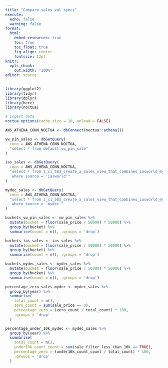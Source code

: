 ```yaml
---
title: "Compare sales val specs"
execute: 
  echo: false
  warning: false
format:
  html:
    embed-resources: true
    toc: true
    toc_float: true
    fig-align: center
    fontsize: 12pt
knitr:
  opts_chunk:
    out.width: "100%"
editor: source
---
```


```r
library(ggplot2)
library(tidyr)
library(dplyr)
library(here)
library(noctua)
```

```r
# Ingest data
noctua_options(cache_size = 10, unload = FALSE)

AWS_ATHENA_CONN_NOCTUA <- dbConnect(noctua::athena())

vw_pin_sales <- dbGetQuery(
  conn = AWS_ATHENA_CONN_NOCTUA,
  "select * from default.vw_pin_sale"
)

ias_sales <- dbGetQuery(
  conn = AWS_ATHENA_CONN_NOCTUA,
  "select * from z_ci_583_create_a_sales_view_that_combines_iasworld_mydec_and_ccrd_sales_default.vw_experimental_sales
   where source = 'iasworld'"
)

mydec_sales <- dbGetQuery(
  conn = AWS_ATHENA_CONN_NOCTUA,
  "select * from z_ci_583_create_a_sales_view_that_combines_iasworld_mydec_and_ccrd_sales_default.vw_experimental_sales
   where source = 'mydec'"
)

```



```r
buckets_vw_pin_sales <- vw_pin_sales %>%
  mutate(bucket = floor(sale_price / 50000) * 50000) %>%
  group_by(bucket) %>%
  summarise(count = n(), .groups = 'drop')

buckets_ias_sales <- ias_sales %>%
  mutate(bucket = floor(sale_price / 50000) * 50000) %>%
  group_by(bucket) %>%
  summarise(count = n(), .groups = 'drop')

buckets_mydec_sales <- mydec_sales %>%
  mutate(bucket = floor(sale_price / 50000) * 50000) %>%
  group_by(bucket) %>%
  summarise(count = n(), .groups = 'drop')

```

```r
percentage_zero_sales_mydec <- mydec_sales %>%
  group_by(year) %>%
  summarise(
    total_count = n(),
    zero_count = sum(sale_price == 0),
    percentage_zero = (zero_count / total_count) * 100,
    .groups = 'drop'
  )

percentage_under_10k_mydec <- mydec_sales %>%
  group_by(year) %>%
  summarise(
    total_count = n(),
    under10k_count_count = sum(sale_filter_less_than_10k == TRUE),
    percentage_zero = (under10k_count_count / total_count) * 100,
    .groups = 'drop'
  )

```








